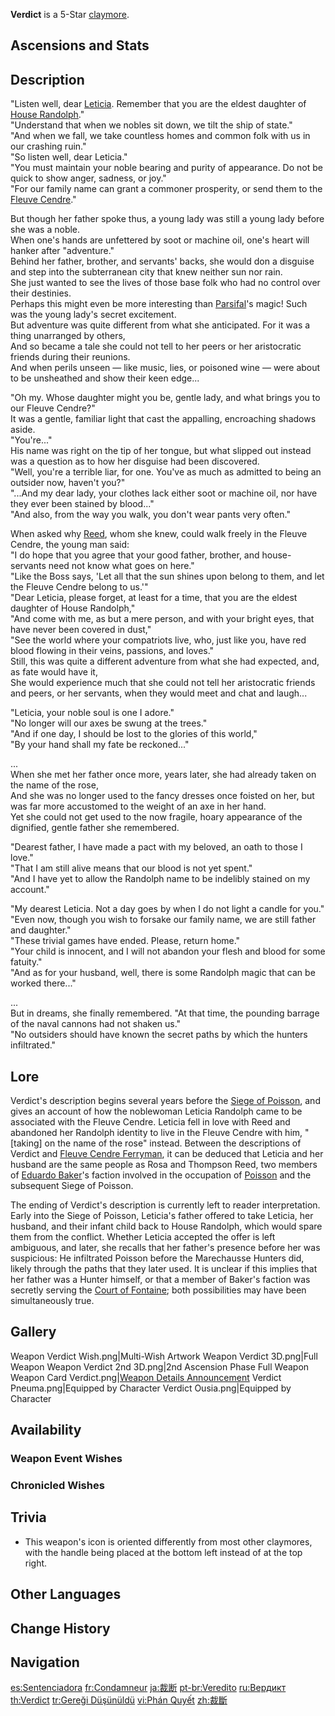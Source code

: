 {{Weapon Infobox
|id             = 12512
|image          = <gallery>
Weapon Verdict.png|Base
Weapon Verdict 2nd.png|2nd Ascension
</gallery>
|type           = Claymore
|quality        = 5
|base_atk       = 48
|2nd_stat_type  = CRIT Rate
|2nd_stat       = 4.8%
|series         = 
|releaseDate    = 2023-12-20
|obtain         = Weapon Event Wishes
|passive        = Many Oaths of Dawn and Dusk
|effect         = Increases ATK by (var1)%. When characters in your party obtain Elemental Shards from Crystallize reactions, the equipping character will gain 1 Seal, increasing Elemental Skill DMG by (var2)%. The Seal lasts for 15s, and the equipped may have up to 2 Seals at once. All of the equipper's Seals will disappear 0.2s after their Elemental Skill deals DMG.
|eff_rank1_var1 = 20
|eff_rank2_var1 = 25
|eff_rank3_var1 = 30
|eff_rank4_var1 = 35
|eff_rank5_var1 = 40
|eff_rank1_var2 = 18
|eff_rank2_var2 = 22.5
|eff_rank3_var2 = 27
|eff_rank4_var2 = 31.5
|eff_rank5_var2 = 36
|eff_att1       = 
|eff_att2       = 
|eff_att3       = 
|eff_att4       = 
|scale_att1     = 
}}
{{Description|A weapon once used by a young maiden who forsook her family name, stained with the blood of enemies and loved ones both.}}
'''Verdict''' is a 5-Star [[claymore]].

==Ascensions and Stats==
{{Weapon Ascensions and Stats
|ascendMat1 = Fragment of an Ancient Chord
|ascendMat2 = Chapter of an Ancient Chord
|ascendMat3 = Movement of an Ancient Chord
|ascendMat4 = Echo of an Ancient Chord
|bossMat1   = Rift Core
|bossMat2   = Foreign Synapse
|bossMat3   = Alien Life Core
|commonMat1 = Meshing Gear
|commonMat2 = Mechanical Spur Gear
|commonMat3 = Artificed Dynamic Gear
}}

==Description==
"Listen well, dear [[Leticia]]. Remember that you are the eldest daughter of [[House Randolph]]."<br>
"Understand that when we nobles sit down, we tilt the ship of state."<br>
"And when we fall, we take countless homes and common folk with us in our crashing ruin."<br>
"So listen well, dear Leticia."<br>
"You must maintain your noble bearing and purity of appearance. Do not be quick to show anger, sadness, or joy."<br>
"For our family name can grant a commoner prosperity, or send them to the [[Fleuve Cendre]]."

But though her father spoke thus, a young lady was still a young lady before she was a noble.<br>
When one's hands are unfettered by soot or machine oil, one's heart will hanker after "adventure."<br>
Behind her father, brother, and servants' backs, she would don a disguise and step into the subterranean city that knew neither sun nor rain.<br>
She just wanted to see the lives of those base folk who had no control over their destinies.<br>
Perhaps this might even be more interesting than [[Parsifal the Great|Parsifal]]'s magic! Such was the young lady's secret excitement.<br>
But adventure was quite different from what she anticipated. For it was a thing unarranged by others,<br>
And so became a tale she could not tell to her peers or her aristocratic friends during their reunions.<br>
And when perils unseen — like music, lies, or poisoned wine — were about to be unsheathed and show their keen edge...

"Oh my. Whose daughter might you be, gentle lady, and what brings you to our Fleuve Cendre?"<br>
It was a gentle, familiar light that cast the appalling, encroaching shadows aside.<br>
"You're..."<br>
His name was right on the tip of her tongue, but what slipped out instead was a question as to how her disguise had been discovered.<br>
"Well, you're a terrible liar, for one. You've as much as admitted to being an outsider now, haven't you?"<br>
"...And my dear lady, your clothes lack either soot or machine oil, nor have they ever been stained by blood..."<br>
"And also, from the way you walk, you don't wear pants very often."

When asked why [[Thompson Reed|Reed]], whom she knew, could walk freely in the Fleuve Cendre, the young man said:<br>
"I do hope that you agree that your good father, brother, and house-servants need not know what goes on here."<br>
"Like the Boss says, 'Let all that the sun shines upon belong to them, and let the Fleuve Cendre belong to us.'"<br>
"Dear Leticia, please forget, at least for a time, that you are the eldest daughter of House Randolph,"<br>
"And come with me, as but a mere person, and with your bright eyes, that have never been covered in dust,"<br>
"See the world where your compatriots live, who, just like you, have red blood flowing in their veins, passions, and loves."<br>
Still, this was quite a different adventure from what she had expected, and, as fate would have it,<br>
She would experience much that she could not tell her aristocratic friends and peers, or her servants, when they would meet and chat and laugh...

"Leticia, your noble soul is one I adore."<br>
"No longer will our axes be swung at the trees."<br>
"And if one day, I should be lost to the glories of this world,"<br>
"By your hand shall my fate be reckoned..."

...<br>
When she met her father once more, years later, she had already taken on the name of the rose,<br>
And she was no longer used to the fancy dresses once foisted on her, but was far more accustomed to the weight of an axe in her hand.<br>
Yet she could not get used to the now fragile, hoary appearance of the dignified, gentle father she remembered.

"Dearest father, I have made a pact with my beloved, an oath to those I love."<br>
"That I am still alive means that our blood is not yet spent."<br>
"And I have yet to allow the Randolph name to be indelibly stained on my account."

"My dearest Leticia. Not a day goes by when I do not light a candle for you."<br>
"Even now, though you wish to forsake our family name, we are still father and daughter."<br>
"These trivial games have ended. Please, return home."<br>
"Your child is innocent, and I will not abandon your flesh and blood for some fatuity."<br>
"And as for your husband, well, there is some Randolph magic that can be worked there..."

...<br>
But in dreams, she finally remembered. "At that time, the pounding barrage of the naval cannons had not shaken us."<br>
"No outsiders should have known the secret paths by which the hunters infiltrated."

==Lore==
Verdict's description begins several years before the [[Siege of Poisson]], and gives an account of how the noblewoman Leticia Randolph came to be associated with the Fleuve Cendre. Leticia fell in love with Reed and abandoned her Randolph identity to live in the Fleuve Cendre with him, "[taking] on the name of the rose" instead. Between the descriptions of Verdict and [[Fleuve Cendre Ferryman]], it can be deduced that Leticia and her husband are the same people as Rosa and Thompson Reed, two members of [[Eduardo Baker]]'s faction involved in the occupation of [[Poisson]] and the subsequent Siege of Poisson.

The ending of Verdict's description is currently left to reader interpretation. Early into the Siege of Poisson, Leticia's father offered to take Leticia, her husband, and their infant child back to House Randolph, which would spare them from the conflict. Whether Leticia accepted the offer is left ambiguous, and later, she recalls that her father's presence before her was suspicious: He infiltrated Poisson before the Marechausse Hunters did, likely through the paths that they later used. It is unclear if this implies that her father was a Hunter himself, or that a member of Baker's faction was secretly serving the [[Court of Fontaine]]; both possibilities may have been simultaneously true.

==Gallery==
<gallery>
Weapon Verdict Wish.png|Multi-Wish Artwork
Weapon Verdict 3D.png|Full Weapon
Weapon Verdict 2nd 3D.png|2nd Ascension Phase Full Weapon
Weapon Card Verdict.png|[https://twitter.com/GenshinImpact/status/1735872891512672446 Weapon Details Announcement]
Verdict Pneuma.png|Equipped by {{Pneuma}} Character
Verdict Ousia.png|Equipped by {{Ousia}} Character
</gallery>

==Availability==
===Weapon Event Wishes===
{{Featured}}

===Chronicled Wishes===
{{Featured|chronicled=1}}

==Trivia==
* This weapon's icon is oriented differently from most other claymores, with the handle being placed at the bottom left instead of at the top right.

==Other Languages==
{{Other Languages
|1_en     = Verdict
|1_zhs    = 裁断
|1_zhs_rm = Cáiduàn
|1_zht    = 裁斷
|1_zht_rm = Cáiduàn
|1_zh_tl  = Judgment
|1_ja     = 裁断
|1_ja_rm  = Saidan
|1_ja_tl  = 
|1_ko     = 판정
|1_ko_tl  = Verdict
|1_es     = Sentenciadora
|1_es_tl  = Sentencer
|1_fr     = Condamneur
|1_fr_tl  = Condemner
|1_ru     = Вердикт
|1_th     = Verdict
|1_vi     = Phán Quyết
|1_vi_tl  = Verdict
|1_de     = Urteilsspruch
|1_de_tl  = Verdict
|1_id     = Verdict
|1_pt     = Veredito
|1_pt_tl  = 
|1_tr     = Gereği Düşünüldü
|1_tr_tl  = 
|1_it     = Verdetto
|1_it_tl  = Verdict
|2_en     = Many Oaths of Dawn and Dusk
|2_zhs    = 诸多朝与暮的誓约
|2_zhs_rm = Zhūduō Zhāo yǔ Mù de Shìyuē
|2_zht    = 諸多朝與暮的誓約
|2_zht_rm = Zhūduō Zhāo yǔ Mù de Shìyuē
|2_zh_tl  = Many Oaths of Dawn and Dusk
|2_ja     = 千の黄昏と暁の誓約
|2_ja_rm  = Sen no Tasogare to Akatsuki no Seiyaku
|2_ja_tl  = Thousand Oaths of Dusk and Dawn
|2_ko     = 수많은 여명과 황혼<->의 맹세
|2_ko_tl  = Oaths of Numerous Dawn and Dusk
|2_es     = Promesa de mil albas y crepúsculos
|2_es_tl  = Promise of a Thousand Dawns and Dusks
|2_fr     = Promesses des mille aubes et crépuscules
|2_fr_tl  = Promises of the Thousand Dawns and Dusks
|2_ru     = Клятвы рассветов и сумерек
|2_ru_tl  = Oaths of Dawn and Dusk
|2_th     = Many Oaths of Dawn and Dusk
|2_vi     = Vạn Lời Thề Của Bình Minh Và Hoàng Hôn
|2_vi_tl  = Myriad Oaths of Dawn and Dusk
|2_de     = Zahlreiche Eide der Morgenröte und Abenddämmerung
|2_de_tl  = Numerous Oaths of Dawn and Dusk
|2_id     = Many Oaths of Dawn and Dusk
|2_pt     = Juramento dos Reinos e Crepúsculos
|2_pt_tl  = Oath of Kingdoms and Twilights
|2_tr     = Şafak ve Alacakarcanlık Yeminleri
|2_tr_tl  = 
|2_it     = Mille promesse di aurora e crepuscolo
|2_it_tl  = Thousands Promises of Dawn and Dusk
}}

==Change History==
{{Change History|4.3}}

==Navigation==
<!--{{Weapons by Series Navbox|}}-->
{{Weapon Navbox|Claymores}}

[[es:Sentenciadora]]
[[fr:Condamneur]]
[[ja:裁断]]
[[pt-br:Veredito]]
[[ru:Вердикт]]
[[th:Verdict]]
[[tr:Gereği Düşünüldü]]
[[vi:Phán Quyết]]
[[zh:裁斷]]